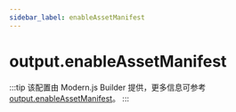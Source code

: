 ```yaml
---
sidebar_label: enableAssetManifest
---
```


# output.enableAssetManifest

:::tip
该配置由 Modern.js Builder 提供，更多信息可参考 [output.enableAssetManifest](https://modernjs.dev/builder/api/config-output.html#output-enableassetmanifest)。
:::


<Main />
